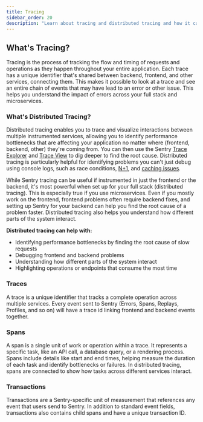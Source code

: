 ```yaml
---
title: Tracing
sidebar_order: 20
description: "Learn about tracing and distributed tracing and how it can be a powerful tool for not just observing, but also debugging application performance issues."
---
```


## What's Tracing?

Tracing is the process of tracking the flow and timing of requests and operations as they happen throughout your entire application. Each trace has a unique identifier that's shared between backend, frontend, and other services, connecting them. This makes it possible to look at a trace and see an entire chain of events that may have lead to an error or other issue. This helps you understand the impact of errors across your full stack and microservices.

### What's Distributed Tracing?

Distributed tracing enables you to trace and visualize interactions between multiple instrumented services, allowing you to identify performance bottlenecks that are affecting your application no matter where (frontend, backend, other) they're coming from. You can then use the Sentry [Trace Explorer](/product/explore/traces/) and [Trace View](/concepts/key-terms/tracing/trace-view/) to dig deeper to find the root cause. Distributed tracing is particularly helpful for identifying problems you can't just debug using console logs, such as race conditions, [N+1](/product/issues/issue-details/performance-issues/n-one-queries/), and [caching issues](/product/insights/caches/).

While Sentry tracing can be useful if instrumented in just the frontend or the backend, it's most powerful when set up for your full stack (distributed tracing). This is especially true if you use microservices. Even if you mostly work on the frontend, frontend problems often require backend fixes, and setting up Sentry for your backend can help you find the root cause of a problem faster. Distributed tracing also helps you understand how different parts of the system interact.

**Distributed tracing can help with:**

- Identifying performance bottlenecks by finding the root cause of slow requests
- Debugging frontend and backend problems
- Understanding how different parts of the system interact
- Highlighting operations or endpoints that consume the most time

### Traces

A trace is a unique identifier that tracks a complete operation across multiple services. Every event sent to Sentry (Errors, Spans, Replays, Profiles, and so on) will have a trace id linking frontend and backend events together.

### Spans

 A span is a single unit of work or operation within a trace. It represents a specific task, like an API call, a database query, or a rendering process. Spans include details like start and end times, helping measure the duration of each task and identify bottlenecks or failures. In distributed tracing, spans are connected to show how tasks across different services interact.

### Transactions

Transactions are a Sentry-specific unit of measurement that references any event that users send to Sentry. In addition to standard event fields, transactions also contains child spans and have a unique transaction ID.
